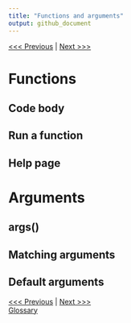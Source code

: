 ```yaml
---
title: "Functions and arguments"
output: github_document
---
```


[<<< Previous](01-introduction.md) | [Next >>>](03-objects.md)

# Functions

## Code body

## Run a function

## Help page

# Arguments

## args()

## Matching arguments

## Default arguments

[<<< Previous](01-introduction.md) | [Next >>>](03-objects.md)   
[Glossary](glossary.md)